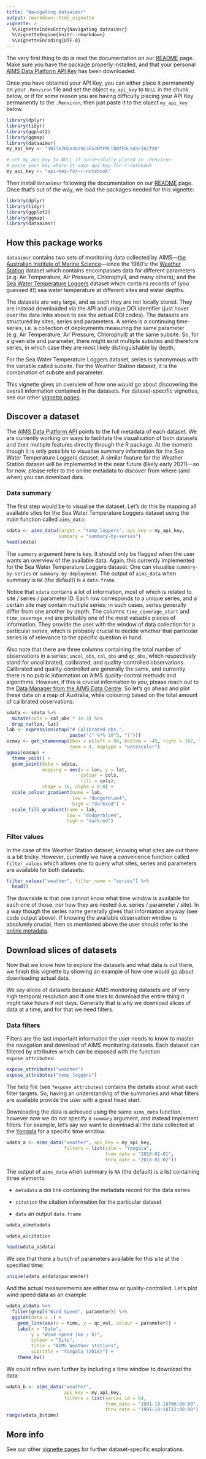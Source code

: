 ```yaml
---
title: "Navigating dataaimsr"
output: rmarkdown::html_vignette
vignette: >
  %\VignetteIndexEntry{Navigating dataaimsr}
  %\VignetteEngine{knitr::rmarkdown}
  %\VignetteEncoding{UTF-8}
---
```


The very first thing to do is read the documentation on our
[README](../index.html) page. Make sure you have the package properly 
installed, and that your personal [AIMS Data Platform API Key][1] has 
been downloaded.

[0]: https://www.aims.gov.au/
[1]: https://open-aims.github.io/data-platform/key-request

Once you have obtained your API Key, you can either place it 
permanently on your `.Renviron` file and set the object `my_api_key` to 
`NULL` in the chunk below, or if for some reason you are having 
difficulty placing your API Key permanently to the `.Renviron`, then 
just paste it to the object `my_api_key` below.

```r
library(dplyr)
library(tidyr)
library(ggplot2)
library(ggmap)
library(dataaimsr)
my_api_key <- "1NIik2HDo36shE3FG3MfFMLlNBfEOL945FIH7fX0"
```

```r
# set my_api_key to NULL if successfully placed in .Renviron
# paste your key where it says api-key-for-r-notebook
my_api_key <- "api-key-for-r-notebook"
```

Then install `dataaimsr` following the documentation on our
[README](../index.html) page. Once that's out of the way, we load the packages needed for this vignette:

```r
library(dplyr)
library(tidyr)
library(ggplot2)
library(ggmap)
library(dataaimsr)
```

## How this package works

`dataaimsr` contains two sets of monitoring data collected by AIMS---[the
Australian Institute of Marine Science][0]---since the 1980's: the
[Weather Station][2] dataset which contains 
encompasses data for different parameters (e.g. Air Temperature, Air 
Pressure, Chlorophyll, and many others); and the
[Sea Water Temperature Loggers][3] dataset which contains records of 
(you guessed it!) sea water temperature at different sites and water 
depths.

[2]: https://doi.org/10.25845/5c09bf93f315d
[3]: https://doi.org/10.25845/5b4eb0f9bb848

The datasets are very large, and as such they are not locally stored.
They are instead downloaded via the API and unique DOI identifier (just 
hover over the data links above to see the actual DOI codes). The 
datasets are structured by sites, series and parameters. A series is a 
continuing time-series, i.e. a collection of deployments measuring the 
same parameter (e.g. Air Temperature, Air Pressure, Chlorophyll) at the 
same subsite. So, for a given site and parameter, there might exist multiple
subsites and therefore series, in which case they are most likely 
distinguishable by depth.

For the Sea Water Temperature Loggers dataset, series is synonymous 
with the variable called subsite. For the Weather Station dataset, it 
is the combination of subsite and parameter.

This vignette gives an overview of how one would go about discovering
the overall information contained in the datasets. For dataset-specific 
vignettes, see our other [vignette pages][4].

[4]: https://open-aims.github.io/dataaimsr/articles

## Discover a dataset

The [AIMS Data Platform API][5] points to the full metadata of each
dataset. We are currently working on ways to facilitate the 
visualisation of both datasets and their multiple features directly
through the R package. At the moment though it is only possible
to visualise summary information for the Sea Water Temperature Loggers
dataset. A similar feature for the Weather Station dataset will be 
implemented in the near future (likely early 2021)---so for now, please
refer to the online metadata to discover from where (and when) you can 
download data.

[5]: https://open-aims.github.io/data-platform 

### Data summary

The first step would be to visualise the dataset. Let's do this by
mapping all available sites for the Sea Water Temperature 
Loggers dataset using the main function called `aims_data`:

```r
sdata <- aims_data(target = "temp_loggers", api_key = my_api_key,
                   summary = "summary-by-series")
head(sdata)
```

The `summary` argument here is key. It should only be flagged when the
user wants an overview of the available data. Again, this currently
implemented for the Sea Water Temperature Loggers dataset. One can
visualise `summary-by-series` or `summary-by-deployment`. The output of
`aims_data` when summary is `NA` (the default) is a `data.frame`.

Notice that `sdata` contains a lot of information, most of which is
related to site / series / parameter ID. Each row corresponds to a
unique series, and a certain site may contain multiple series; in such
cases, series generally differ from one another by depth. The columns 
`time_coverage_start` and `time_coverage_end` are probably one of the most
valuable pieces of information. They provide the user with the window of data
collection for a particular series, which is probably crucial to decide
whether that particular series is of relevance to the specific question in
hand.

Also note that there are three columns containing the total number of 
observations in a series: `uncal_obs`, `cal_obs` and `qc_obs`, which 
respectively stand for uncalibrated, calibrated, and quality-controlled 
observations. Calibrated and quality-controlled are generally the same,
and currently there is no public information on AIMS quality-control
methods and algorithms. However, if this is crucial information to you,
please reach out to the
[Data Manager from the AIMS Data Centre](adc@aims.gov.au). So let's
go ahead and plot these data on a map of Australia, while colouring
based on the total amount of calibrated observations:

```r
sdata <- sdata %>%
  mutate(cols = cal_obs * 1e-3) %>%
  drop_na(lon, lat)
lab <- expression(atop("# Calibrated obs.",
                       paste("(" %*% 10^3, ")")))
ozmap <- get_stamenmap(bbox = c(left = 94, bottom = -45, right = 162, top = 0),
                       zoom = 4, maptype = "watercolor")
ggmap(ozmap) +
  theme_void() +
  geom_point(data = sdata,
             mapping = aes(x = lon, y = lat,
                           colour = cols,
                           fill = cols),
             shape = 16, alpha = 0.8) +
  scale_colour_gradient(name = lab,
                        low = "dodgerblue4",
                        high = "darkred") +
  scale_fill_gradient(name = lab,
                      low = "dodgerblue4",
                      high = "darkred")
```

### Filter values

In the case of the Weather Station dataset, knowing what sites are
out there is a bit tricky. However, currently we have a convenience
function called `filter_values` which allows one to query what
sites, series and parameters are available for both datasets:

```r
filter_values("weather", filter_name = "series") %>%
  head()
```

The downside is that one cannot know what time window is available
for each one of those, nor how they are nested (i.e. series /
parameter / site). In a way though the series name generally
gives that information anyway (see code output above). If knowing the 
available observation window is absolutely crucial, then as mentioned 
above the user should refer to the [online metadata][5].

## Download slices of datasets

Now that we know how to explore the datasets and what data is out there,
we finish this vignette by showing an example of how one would go about
downloading actual data.

We say slices of datasets because AIMS monitoring datasets are of very 
high temporal resolution and if one tries to download the entire thing
it might take hours if not days. Generally that is why we download
slices of data at a time, and for that we need filters.

### Data filters

Filters are the last important information the user needs to know to 
master the navigation and download of AIMS monitoring datasets. Each 
dataset can filtered by attributes which can be exposed with the function `expose_attributes`:

```r
expose_attributes("weather")
expose_attributes("temp_loggers")
```

The help file (see `?expose_attributes`) contains the details about what
each filter targets. So, having an understanding of the summaries and what
filters are available provide the user with a great head start.

Downloading the data is achieved using the same `aims_data` function, 
however now we do not specify a `summary` argument, and instead 
implement filters. For example, let's say we want to download all the
data collected at the [Yongala](https://en.wikipedia.org/wiki/SS_Yongala) for
a specific time window:

```r
wdata_a <- aims_data("weather", api_key = my_api_key,
                     filters = list(site = "Yongala",
                                    from_date = "2018-01-01",
                                    thru_date = "2018-01-02"))
```

The output of `aims_data` when summary is `NA` (the default) is a list
containing three elements:

- `metadata` a doi link containing the metadata record for the data series

- `citation` the citation information for the particular dataset

- `data` an output `data.frame`

```r
wdata_a$metadata
```

```r
wdata_a$citation
```

```r
head(wdata_a$data)
```

We see that there a bunch of parameters available for this site at the
specified time:

```r
unique(wdata_a$data$parameter)
```

And the actual measurements are either raw or quality-controlled. Let's
plot wind speed data as an example

```r
wdata_a$data %>%
  filter(grepl("Wind Speed", parameter)) %>%
  ggplot(data = .) +
    geom_line(aes(x = time, y = qc_val, colour = parameter)) +
    labs(x = "Date",
         y = "Wind speed (km / h)",
         colour = "Site",
         title = "AIMS Weather stations",
         subtitle = "Yongala (2018)") +
    theme_bw()
```

We could refine even further by including a time window to download the 
data:

```r
wdata_b <- aims_data("weather",
                     api_key = my_api_key,
                     filters = list(series_id = 64,
                                    from_date = "1991-10-18T06:00:00",
                                    thru_date = "1991-10-18T12:00:00"))$data
range(wdata_b$time)
```

## More info

See our other [vignette pages][4] for further dataset-specific 
explorations.
